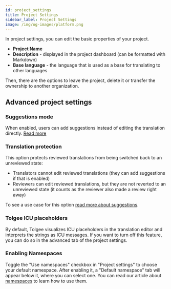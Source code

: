 ---
id: project_settings
title: Project Settings
sidebar_label: Project Settings
image: /img/og-images/platform.png
---


In project settings, you can edit the basic properties of your project.

- **Project Name**
- **Description** - displayed in the project dashboard (can be formatted with Markdown)
- **Base language** - the language that is used as a base for translating to other languages


Then, there are the options to leave the project, delete it or transfer the ownership to another organization.

<ScreenshotWrapper
  src="/img/docs/platform/project-settings-example.webp"
  alt="Project settings"
/>

## Advanced project settings

### Suggestions mode

When enabled, users can add suggestions instead of editing the translation directly. [Read more](./suggestions.mdx)

### Translation protection

This option protects reviewed translations from being switched back to an unreviewed state:
 - Translators cannot edit reviewed translations (they can add suggestions if that is enabled)
 - Reviewers can edit reviewed translations, but they are not reverted to an unreviewed state (it counts as the reviewer also made a review right away)

To see a use case for this option [read more about suggestions](./suggestions.mdx#protecting-reviewed-translations).
### Tolgee ICU placeholders

By default, Tolgee visualizes ICU placeholders in the translation editor and interprets the strings as ICU messages.
If you want to turn off this feature, you can do so in the advanced tab of the project settings.

### Enabling Namespaces

Toggle the "Use namespaces" checkbox in "Project settings" to choose your default namespace. After enabling it, a "Default namespace" tab will appear below it, where you can select one.
You can read our article about [namespaces](/platform/translation_keys/namespaces) to learn how to use them.

<ScreenshotWrapper
  src="/img/docs/platform/project-settings-advanced.webp"
  alt="Project settings > Advanced"
/>
